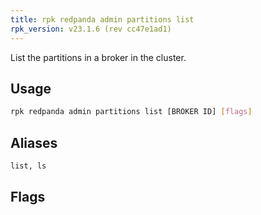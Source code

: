 ```yaml
---
title: rpk redpanda admin partitions list
rpk_version: v23.1.6 (rev cc47e1ad1)
---
```


<head>
  <meta name="title" content="rpk redpanda admin partitions list | Redpanda Docs" />
  <meta name="description" content="rpk redpanda admin partitions list" />
  <link rel="canonical" href="https://docs.redpanda.com/docs/reference/rpk/rpk-redpanda/rpk-redpanda-admin-partitions-list/" />
</head>

List the partitions in a broker in the cluster.

## Usage

```bash
rpk redpanda admin partitions list [BROKER ID] [flags]
```

## Aliases

```bash
list, ls
```

## Flags

<!--
[cols=",,",]
|===
|*Value* |*Type* |*Description*

|-h, --help |- |Help for list.

|-l, --leader-only |- |print the partitions on broker which are leaders.

|--admin-api-tls-cert |string |The certificate to be used for TLS
authentication with the Admin API.

|--admin-api-tls-enabled |- |Enable TLS for the Admin API (not necessary
if specifying custom certs).

|--admin-api-tls-key |string |The certificate key to be used for TLS
authentication with the Admin API.

|--admin-api-tls-truststore |string |The truststore to be used for TLS
communication with the Admin API.

|--config |string |rpk config file, if not set the file will be searched
for in the default locations.

|--hosts |strings |A comma-separated list of Admin API addresses
(<ip>:<port> You must specify one for each node.

|-v, --verbose |- |Enable verbose logging (default `false`).
|===

-->
